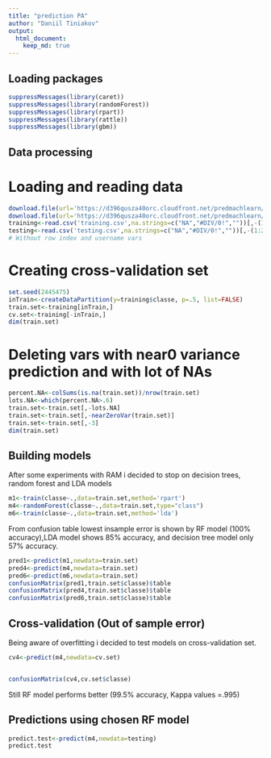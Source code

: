 ```yaml
---
title: "prediction PA"
author: "Daniil Tiniakov"
output: 
  html_document:
    keep_md: true
---
```

## Loading packages
```r
suppressMessages(library(caret))
suppressMessages(library(randomForest))
suppressMessages(library(rpart))
suppressMessages(library(rattle))
suppressMessages(library(gbm))

```

## Data processing
# Loading and reading data
```r
download.file(url='https://d396qusza40orc.cloudfront.net/predmachlearn/pml-training.csv',destfile = 'training.csv')
download.file(url='https://d396qusza40orc.cloudfront.net/predmachlearn/pml-testing.csv',destfile='testing.csv')
training<-read.csv('training.csv',na.strings=c("NA","#DIV/0!",""))[,-(1:2)]
testing<-read.csv('testing.csv',na.strings=c("NA","#DIV/0!",""))[,-(1:2)]
# Without row index and username vars
```

# Creating cross-validation set
```r
set.seed(2445475)
inTrain<-createDataPartition(y=training$classe, p=.5, list=FALSE)
train.set<-training[inTrain,]
cv.set<-training[-inTrain,]
dim(train.set)
```
# Deleting vars with near0 variance prediction and with lot of NAs

```r
percent.NA<-colSums(is.na(train.set))/nrow(train.set)
lots.NA<-which(percent.NA>.6)
train.set<-train.set[,-lots.NA]
train.set<-train.set[,-nearZeroVar(train.set)]
train.set<-train.set[,-3]
dim(train.set)
```

## Building models
After some experiments with RAM i decided to stop on decision trees, random forest and LDA models
```r
m1<-train(classe~.,data=train.set,method='rpart')
m4<-randomForest(classe~.,data=train.set,type="class")
m6<-train(classe~.,data=train.set,method='lda')
```
From confusion table lowest insample error is shown by RF model (100% accuracy),LDA model shows 85% accuracy, and decision tree model only 57% accuracy.
```r
pred1<-predict(m1,newdata=train.set)
pred4<-predict(m4,newdata=train.set)
pred6<-predict(m6,newdata=train.set)
confusionMatrix(pred1,train.set$classe)$table
confusionMatrix(pred4,train.set$classe)$table
confusionMatrix(pred6,train.set$classe)$table

```

## Cross-validation (Out of sample error)
Being aware of overfitting i decided to test models on cross-validation set.

```r
cv4<-predict(m4,newdata=cv.set)


confusionMatrix(cv4,cv.set$classe)

```
Still RF model performs better (99.5% accuracy, Kappa values =.995)


## Predictions using chosen RF model
```r

predict.test<-predict(m4,newdata=testing)
predict.test
```
